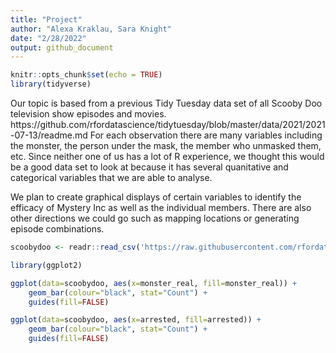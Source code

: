 ```yaml
---
title: "Project"
author: "Alexa Kraklau, Sara Knight"
date: "2/28/2022"
output: github_document
---
```


```r
knitr::opts_chunk$set(echo = TRUE)
library(tidyverse)
```

Our topic is based from a previous Tidy Tuesday data set of all Scooby Doo television show episodes and movies. https://github.com/rfordatascience/tidytuesday/blob/master/data/2021/2021-07-13/readme.md For each observation there are many variables including the monster, the person under the mask, the member who unmasked them, etc. Since neither one of us has a lot of R experience, we thought this would be a good data set to look at because it has several quanitative and categorical variables that we are able to analyse.

We plan to create graphical displays of certain variables to identify the efficacy of Mystery Inc as well as the individual members. There are also other directions we could go such as mapping locations or generating episode combinations.

```r
scoobydoo <- readr::read_csv('https://raw.githubusercontent.com/rfordatascience/tidytuesday/master/data/2021/2021-07-13/scoobydoo.csv')
```

```r
library(ggplot2)
```

```r

ggplot(data=scoobydoo, aes(x=monster_real, fill=monster_real)) +
    geom_bar(colour="black", stat="Count") +
    guides(fill=FALSE)

```
```r

ggplot(data=scoobydoo, aes(x=arrested, fill=arrested)) +
    geom_bar(colour="black", stat="Count") +
    guides(fill=FALSE)


```
